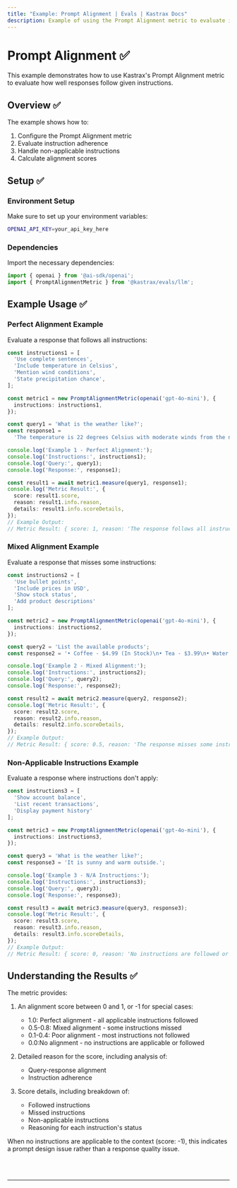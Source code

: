 ```yaml
---
title: "Example: Prompt Alignment | Evals | Kastrax Docs"
description: Example of using the Prompt Alignment metric to evaluate instruction adherence in responses.
---
```



# Prompt Alignment ✅

This example demonstrates how to use Kastrax's Prompt Alignment metric to evaluate how well responses follow given instructions.

## Overview ✅

The example shows how to:

1. Configure the Prompt Alignment metric
2. Evaluate instruction adherence
3. Handle non-applicable instructions
4. Calculate alignment scores

## Setup ✅

### Environment Setup

Make sure to set up your environment variables:

```bash filename=".env"
OPENAI_API_KEY=your_api_key_here
```

### Dependencies

Import the necessary dependencies:

```typescript copy showLineNumbers filename="src/index.ts"
import { openai } from '@ai-sdk/openai';
import { PromptAlignmentMetric } from '@kastrax/evals/llm';
```

## Example Usage ✅

### Perfect Alignment Example

Evaluate a response that follows all instructions:

```typescript copy showLineNumbers{5} filename="src/index.ts"
const instructions1 = [
  'Use complete sentences',
  'Include temperature in Celsius',
  'Mention wind conditions',
  'State precipitation chance',
];

const metric1 = new PromptAlignmentMetric(openai('gpt-4o-mini'), {
  instructions: instructions1,
});

const query1 = 'What is the weather like?';
const response1 =
  'The temperature is 22 degrees Celsius with moderate winds from the northwest. There is a 30% chance of rain.';

console.log('Example 1 - Perfect Alignment:');
console.log('Instructions:', instructions1);
console.log('Query:', query1);
console.log('Response:', response1);

const result1 = await metric1.measure(query1, response1);
console.log('Metric Result:', {
  score: result1.score,
  reason: result1.info.reason,
  details: result1.info.scoreDetails,
});
// Example Output:
// Metric Result: { score: 1, reason: 'The response follows all instructions.' }
```

### Mixed Alignment Example

Evaluate a response that misses some instructions:

```typescript copy showLineNumbers{33} filename="src/index.ts"
const instructions2 = [
  'Use bullet points',
  'Include prices in USD',
  'Show stock status',
  'Add product descriptions'
];

const metric2 = new PromptAlignmentMetric(openai('gpt-4o-mini'), {
  instructions: instructions2,
});

const query2 = 'List the available products';
const response2 = '• Coffee - $4.99 (In Stock)\n• Tea - $3.99\n• Water - $1.99 (Out of Stock)';

console.log('Example 2 - Mixed Alignment:');
console.log('Instructions:', instructions2);
console.log('Query:', query2);
console.log('Response:', response2);

const result2 = await metric2.measure(query2, response2);
console.log('Metric Result:', {
  score: result2.score,
  reason: result2.info.reason,
  details: result2.info.scoreDetails,
});
// Example Output:
// Metric Result: { score: 0.5, reason: 'The response misses some instructions.' }
```

### Non-Applicable Instructions Example

Evaluate a response where instructions don't apply:

```typescript copy showLineNumbers{55} filename="src/index.ts"
const instructions3 = [
  'Show account balance',
  'List recent transactions',
  'Display payment history'
];

const metric3 = new PromptAlignmentMetric(openai('gpt-4o-mini'), {
  instructions: instructions3,
});

const query3 = 'What is the weather like?';
const response3 = 'It is sunny and warm outside.';

console.log('Example 3 - N/A Instructions:');
console.log('Instructions:', instructions3);
console.log('Query:', query3);
console.log('Response:', response3);

const result3 = await metric3.measure(query3, response3);
console.log('Metric Result:', {
  score: result3.score,
  reason: result3.info.reason,
  details: result3.info.scoreDetails,
});
// Example Output:
// Metric Result: { score: 0, reason: 'No instructions are followed or are applicable to the query.' }
```

## Understanding the Results ✅

The metric provides:

1. An alignment score between 0 and 1, or -1 for special cases:
   - 1.0: Perfect alignment - all applicable instructions followed
   - 0.5-0.8: Mixed alignment - some instructions missed
   - 0.1-0.4: Poor alignment - most instructions not followed
   - 0.0:No alignment - no instructions are applicable or followed

2. Detailed reason for the score, including analysis of:
   - Query-response alignment
   - Instruction adherence

3. Score details, including breakdown of:
   - Followed instructions
   - Missed instructions
   - Non-applicable instructions
   - Reasoning for each instruction's status

When no instructions are applicable to the context (score: -1), this indicates a prompt design issue rather than a response quality issue.

<br />
<br />
<hr className="dark:border-[#404040] border-gray-300" />
<br />
<br />
<GithubLink
  link={
    "https://github.com/kastrax-ai/kastrax/blob/main/examples/basics/evals/prompt-alignment"
  }
/>
